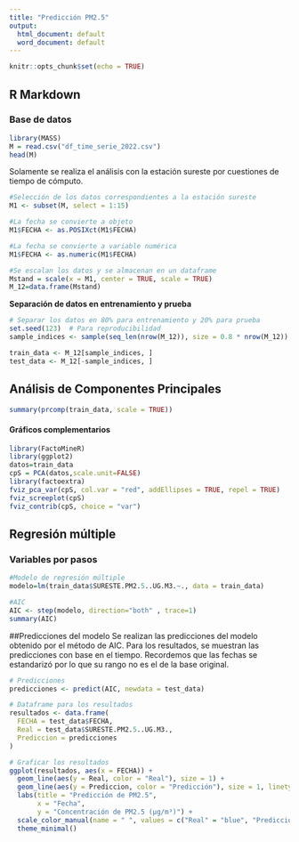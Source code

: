 ```yaml
---
title: "Predicción PM2.5"
output:
  html_document: default
  word_document: default
---
```


```r
knitr::opts_chunk$set(echo = TRUE)
```

## R Markdown

### Base de datos
```r
library(MASS)
M = read.csv("df_time_serie_2022.csv")
head(M)
```

Solamente se realiza el análisis con la estación sureste por cuestiones de tiempo de cómputo.
```r
#Selección de los datos correspondientes a la estación sureste
M1 <- subset(M, select = 1:15)

#La fecha se convierte a objeto
M1$FECHA <- as.POSIXct(M1$FECHA)

#La fecha se convierte a variable numérica
M1$FECHA <- as.numeric(M1$FECHA)

#Se escalan los datos y se almacenan en un dataframe
Mstand = scale(x = M1, center = TRUE, scale = TRUE)
M_12=data.frame(Mstand)
```

**Separación de datos en entrenamiento y prueba**
```r
# Separar los datos en 80% para entrenamiento y 20% para prueba
set.seed(123)  # Para reproducibilidad
sample_indices <- sample(seq_len(nrow(M_12)), size = 0.8 * nrow(M_12))

train_data <- M_12[sample_indices, ]
test_data <- M_12[-sample_indices, ]
```


## Análisis de Componentes Principales
```r
summary(prcomp(train_data, scale = TRUE))
```

#### Gráficos complementarios
```r
library(FactoMineR)
library(ggplot2) 
datos=train_data
cpS = PCA(datos,scale.unit=FALSE)
library(factoextra)
fviz_pca_var(cpS, col.var = "red", addEllipses = TRUE, repel = TRUE)
fviz_screeplot(cpS)
fviz_contrib(cpS, choice = "var")
```


## Regresión múltiple
### Variables por pasos
```r
#Modelo de regresión múltiple
modelo=lm(train_data$SURESTE.PM2.5..UG.M3.~., data = train_data)

#AIC
AIC <- step(modelo, direction="both" , trace=1) 
summary(AIC)
```


##Predicciones del modelo
Se realizan las predicciones del modelo obtenido por el método de AIC. Para los resultados, se muestran las predicciones con base en el tiempo. Recordemos que las fechas se estandarizó por lo que su rango no es el de la base original. 

```r
# Predicciones
predicciones <- predict(AIC, newdata = test_data)

# Dataframe para los resultados
resultados <- data.frame(
  FECHA = test_data$FECHA,
  Real = test_data$SURESTE.PM2.5..UG.M3.,
  Prediccion = predicciones
)

# Graficar los resultados
ggplot(resultados, aes(x = FECHA)) +
  geom_line(aes(y = Real, color = "Real"), size = 1) +
  geom_line(aes(y = Prediccion, color = "Predicción"), size = 1, linetype = "dashed") +
  labs(title = "Predicción de PM2.5",
       x = "Fecha",
       y = "Concentración de PM2.5 (µg/m³)") +
  scale_color_manual(name = " ", values = c("Real" = "blue", "Predicción" = "red")) +
  theme_minimal()

```

